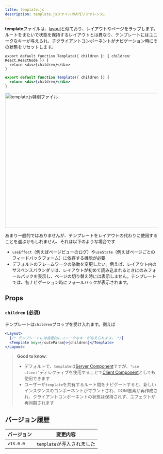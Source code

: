 ```yaml
---
title: template.js
description: template.jsファイルのAPIリファレンス。
---
```


**template**ファイルは、[layout](/docs/app/building-your-application/routing/layouts-and-templates#layouts)と似ており、レイアウトやページをラップします。ルートをまたいで状態を保持するレイアウトとは異なり、テンプレートにはユニークなキーが与えられ、子クライアントコンポーネントがナビゲーション時にその状態をリセットします。

<Tabs>
<TabItem value="tsx" label="TypeScript">

```tsx title="app/template.tsx" switcher
export default function Template({ children }: { children: React.ReactNode }) {
  return <div>{children}</div>
}
```
</TabItem>
<TabItem value="jsx" label="JavaScript">

```jsx title="app/template.jsx" switcher
export default function Template({ children }) {
  return <div>{children}</div>
}
```
</TabItem>
</Tabs>


<Image
  alt="template.js特別ファイル"
  srcLight="/docs/light/template-special-file.png"
  srcDark="/docs/dark/template-special-file.png"
  width="1600"
  height="444"
/>

あまり一般的ではありませんが、テンプレートをレイアウトの代わりに使用することを選ぶかもしれません、それは以下のような場合です

- `useEffect`（例えばページビューのログ）や`useState`（例えばページごとのフィードバックフォーム）に依存する機能が必要
- デフォルトのフレームワークの挙動を変更したい。例えば、レイアウト内のサスペンスバウンダリは、レイアウトが初めて読み込まれるときにのみフォールバックを表示し、ページの切り替え時には表示しません。テンプレートでは、各ナビゲーション時にフォールバックが表示されます。

## Props

### `children` (必須)

テンプレートは`children`プロップを受け入れます。例えば

```jsx title="Output"
<Layout>
  {/* テンプレートには自動的にユニークなキーが与えられます。 */}
  <Template key={routeParam}>{children}</Template>
</Layout>
```

> **Good to know**:
>
> - デフォルトで、`template`は[Server Component](/docs/app/building-your-application/rendering/server-components)ですが、`"use client"`ディレクティブを使用することで[Client Component](/docs/app/building-your-application/rendering/client-components)としても使用できます
> - ユーザーが`template`を共有するルート間をナビゲートすると、新しいインスタンスのコンポーネントがマウントされ、DOM要素が再作成され、クライアントコンポーネントの状態は保持されず、エフェクトが再同期されます

## バージョン履歴

| バージョン   | 変更内容                |
| --------- | ---------------------- |
| `v13.0.0` | `template`が導入されました |
